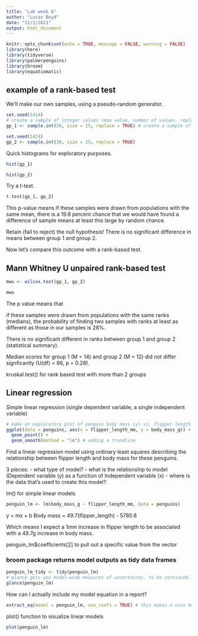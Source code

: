 ```yaml
---
title: "Lab week 6"
author: "Lucas Boyd"
date: "11/1/2021"
output: html_document
---
```


```r
knitr::opts_chunk$set(echo = TRUE, message = FALSE, warning = FALSE)
library(here)
library(tidyverse)
library(palmerpenguins)
library(broom)
library(equatiomatic)
```

## example of a rank-based test

We'll make our own samples, using a pseudo-random generator.

```r
set.seed(1414)
# create a sample of integer values (max value, number of values, replace is whether numbers can repeat)
gp_1 <- sample.int(20, size = 15, replace = TRUE) # create a sample of integer values (max value, number of values, replace is whether numbers can repeat)

set.seed(1424)
gp_2 <- sample.int(30, size = 15, replace = TRUE)
```
Quick histograms for exploratory purposes.
```r
hist(gp_1)

hist(gp_2)

```


Try a t-test. 

```r
t.test(gp_1, gp_2)
```

This p-value means if these samples were drawn from populations with the same mean, there is a 19.8 percent chance that we would have found a difference of sample means at least this large by random chance. 

Retain (fail to reject) the null hypothesis! There is no significant difference in means between group 1 and group 2. 

Now let's compare this outcome with a rank-based test.

## Mann Whitney U unpaired rank-based test

```r
mwu <- wilcox.test(gp_1, gp_2)

mwu
```

The p value means that 

if these samples were drawn from populations with the same ranks (medians), the probability of finding two samples with ranks at least as different as those in our samples is 28%.

There is no significant different in ranks between group 1 and group 2 (statistical summary).

Median scores for group 1 (M = 14) and group 2 (M = 12) did not differ signficantly (U(df) = 86, p = 0.28).

kruskal.test() for rank based test with more than 2 groups

## Linear regression
Simple linear regression (single dependent variable, a single independent variable)

```r
# make an exploratory plot of penguin body mass (y) vs. flipper length (x)
ggplot(data = penguins, aes(x = flipper_length_mm, y = body_mass_g)) +
  geom_point() +
  geom_smooth(method = "lm") # adding a trendline
```

Find a linear regression model using ordinary least squares describing the relationship between flipper length and body mass for these penguins. 

3 pieces:
- what type of model?
- what is the relationship to model (Dependent variable (y) as a function of Independent variable (x)
- where is the data that's used to create this model?

lm() for simple linear models

```r
penguin_lm <- lm(body_mass_g ~ flipper_length_mm, data = penguins)
```

y = mx + b 
Body mass = 49.7(flipper_length) - 5780.8

Which means I expect a 1mm increase in flipper length to be associated with a 49.7g increase in body mass.

penguin_lm$coefficients[2] to pull out a specific value from the vector

### broom package returns model outputs as tidy data frames

```r
penguin_lm_tidy <- tidy(penguin_lm)
# glance gets you model-wide measures of uncertainty, to be continued...
glance(penguin_lm)
```

How can I actually include my model equation in a report?

```r
extract_eq(model = penguin_lm, use_coefs = TRUE) # this makes a nice knitted lineer model equation that is dank and reproducible
```

plot() function to visualize linear models
```r
plot(penguin_lm)
```




